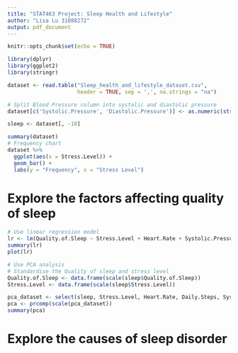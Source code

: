 ```yaml
---
title: "STAT463 Project: Sleep Health and Lifestyle"
author: "Lisa Lu 31088272"
output: pdf_document
---
```


```r
knitr::opts_chunk$set(echo = TRUE)
```

```r
library(dplyr)
library(ggplot2)
library(stringr)
```


```r
dataset <- read.table("Sleep_health_and_lifestyle_dataset.csv", 
                      header = TRUE, sep = ',', na.strings = "na")

# Split Blood Pressure column into systolic and diastolic pressure
dataset[c('Systolic.Pressure', 'Diastolic.Pressure')] <- as.numeric(str_split_fixed(dataset$Blood.Pressure, '/', 2))

sleep <- dataset[, -10]

summary(dataset)
# Frequency chart
dataset %>% 
  ggplot(aes(x = Stress.Level)) +
  geom_bar() +
  labs(y = "Frequency", x = "Stress Level") 
```


# Explore the factors affecting quality of sleep
```r
# Use linear regression model
lr <- lm(Quality.of.Sleep ~ Stress.Level + Heart.Rate + Systolic.Pressure + Diastolic.Pressure, data = sleep)
summary(lr)
plot(lr)

# Use PCA analysis
# Standardise the Quality of sleep and stress level
Quality.of.Sleep <- data.frame(scale(sleep$Quality.of.Sleep))
Stress.Level <- data.frame(scale(sleep$Stress.Level))

pca_dataset <- select(sleep, Stress.Level, Heart.Rate, Daily.Steps, Systolic.Pressure, Diastolic.Pressure)
pca <- prcomp(scale(pca_dataset))
summary(pca)
```


# Explore the causes of sleep disorder